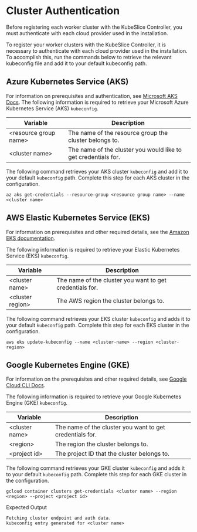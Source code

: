 # Cluster Authentication 
Before registering each worker cluster with the KubeSlice Controller, you must 
authenticate with each cloud provider used in the installation.

To register your worker clusters with the KubeSlice Controller, it is 
necessary to authenticate with each cloud provider used in the installation. 
To accomplish this, run the commands below to retrieve the relevant kubeconfig file 
and add it to your default kubeconfig path.

## Azure Kubernetes Service (AKS) 
For information on prerequisites and authentication, see [Microsoft AKS Docs](https://docs.microsoft.com/en-us/cli/azure/aks?view=azure-cli-latest#az-aks-get-credentials).
The following information is required to retrieve your Microsoft Azure
Kubernetes Service (AKS) `kubeconfig`.

| **Variable**      |        **Description** |
|-----|-----|
| <resource group name\> |  The name of the resource group the cluster belongs to.
  <cluster name\>         | The name of the cluster you would like to get credentials for.|

The following command retrieves your AKS cluster `kubeconfig` and add it to your default `kubeconfig` path. Complete this step for each
AKS cluster in the configuration.

``` 
az aks get-credentials --resource-group <resource group name> --name <cluster name>
```

## AWS Elastic Kubernetes Service (EKS)
For information on prerequisites and other required details, see the [Amazon EKS documentation](https://docs.aws.amazon.com/eks/latest/userguide/create-kubeconfig.html).

The following information is required to retrieve your Elastic Kubernetes
Service (EKS) `kubeconfig`.

| **Variable**  |     **Description** |
|-----|----|
|<cluster name\>  | The name of the cluster you want to get credentials for.|
|  <cluster region\>       |  The AWS region the cluster belongs to.|

 
The following command retrieves your EKS cluster `kubeconfig` and adds
it to your default `kubeconfig` path. Complete this step for each EKS
cluster in the configuration.

``` 
aws eks update-kubeconfig --name <cluster-name> --region <cluster-region>  
```

## Google Kubernetes Engine (GKE)
For information on the prerequisites and other required details, see [Google Cloud CLI Docs](https://cloud.google.com/sdk/gcloud/reference/container/clusters/get-credentials).

The following information is required to retrieve your Google Kubernetes
Engine (GKE) `kubeconfig`.

| **Variable**  |     **Description** |
|-----|----|
|<cluster name\>  | The name of the cluster you want to get credentials for.|
|  <region\>       |  The region the cluster belongs to.|
| <project id\>    | The project ID that the cluster belongs to.|
 

The following command retrieves your GKE cluster `kubeconfig` and adds
it to your default `kubeconfig` path. Complete this step for each GKE
cluster in the configuration.

``` 
gcloud container clusters get-credentials <cluster name> --region <region> --project <project id>
```

Expected Output

``` 
Fetching cluster endpoint and auth data.
kubeconfig entry generated for <cluster name>
```